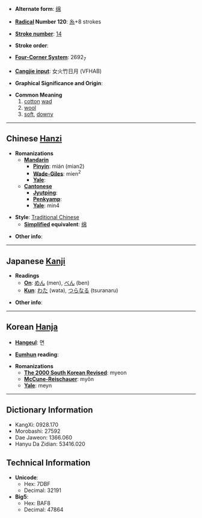 * '''Alternate form''': [[绵]]

* '''[[Wiktionary:Chinese radical index| Radical]] Number 120''': [[Wiktionary:Chinese radical index 糸|糸]]+8 strokes

* '''[[Wiktionary:Chinese total strokes index|Stroke number]]''': [[Wiktionary:Chinese total strokes index 14|14]]

* '''Stroke order''': 

* '''[[Wiktionary:Chinese four corner index|Four-Corner System]]''': 2692<sub>7</sub>

* '''[[Wiktionary:Chinese Cangjie index|Cangjie input]]''': 女火竹日月 (VFHAB)

* '''Graphical Significance and Origin''': 

* '''Common Meaning'''
*#[[cotton]] [[wad]]
*# [[wool]]
*# [[soft]], [[downy]]

----

== Chinese [[Hanzi]] ==

* '''Romanizations'''
** '''[[Mandarin]]'''
*** '''[[Pinyin]]''': mián (mian2)
*** '''[[Wade-Giles]]''': mien<sup>2</sup>
*** '''[[Yale]]''': 
** '''[[Cantonese]]'''
*** '''[[Jyutping]]''':
*** '''[[Penkyamp]]''': 
*** '''[[Yale]]''': min4

* '''Style''': [[Traditional Chinese]] 
** '''[[Simplified Chinese|Simplified]] equivalent''': [[绵]]

* '''Other info''': 

----

== Japanese [[Kanji]] ==

* '''Readings'''
** '''[[On]]''': [[めん]] (men), [[べん]] (ben)
** '''[[Kun]]''': [[わた]] (wata), [[つらなる]] (tsuranaru)

* '''Other info''':  

----

== Korean [[Hanja]] ==

* '''[[Hangeul]]''': 면

* '''[[Eumhun]] reading''': 

* '''Romanizations'''
** '''[[The 2000 South Korean Revised Romanization|The 2000 South Korean Revised]]''': myeon
** '''[[McCune-Reischauer]]''': myŏn
** '''[[Yale]]''': meyn

----

== Dictionary Information ==

* KangXi: 0928.170
* Morobashi: 27592
* Dae Jaweon: 1366.060
* Hanyu Da Zidian: 53416.020

== Technical Information ==

* '''Unicode''':
** Hex: 7DBF
** Decimal: 32191
* '''Big5''':
** Hex: BAF8
** Decimal: 47864